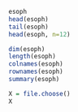```r
esoph
head(esoph)
tail(esoph)
head(esoph, n=12)
```

```r
dim(esoph)
length(esoph)
colnames(esoph)
rownames(esoph)
summary(esoph)
```

```r
X = file.choose()
X
```

